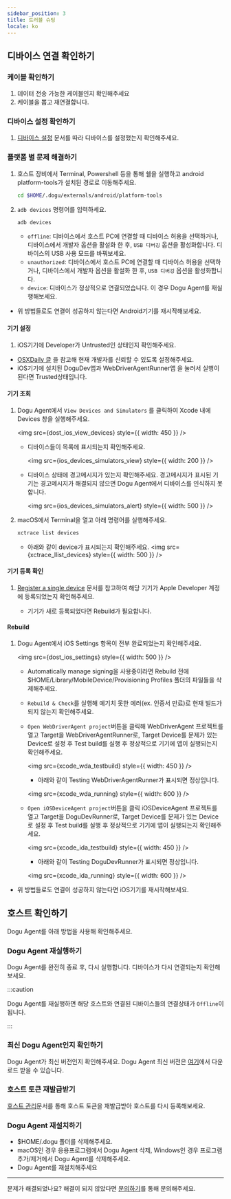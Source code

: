 ```yaml
---
sidebar_position: 3
title: 트러블 슈팅
locale: ko
---
```




## 디바이스 연결 확인하기

### 케이블 확인하기

1. 데이터 전송 가능한 케이블인지 확인해주세요
2. 케이블을 뽑고 재연결합니다.

### 디바이스 설정 확인하기

1. [디바이스 설정](/device-farm/device/settings) 문서를 따라 디바이스를 설정했는지 확인해주세요.

### 플랫폼 별 문제 해결하기

<Tabs>
<TabItem value="android" label="Android" default>

1. 호스트 장비에서 Terminal, Powershell 등을 통해 쉘을 실행하고 android platform-tools가 설치된 경로로 이동해주세요.

   ```sh
   cd $HOME/.dogu/externals/android/platform-tools
   ```

2. `adb devices` 명령어를 입력하세요.

   ```sh
   adb devices
   ```

   - `offline`: 디바이스에서 호스트 PC에 연결할 때 디바이스 허용을 선택하거나, 디바이스에서 개발자 옵션을 활설화 한 후, `USB 디버깅` 옵션을 활성화합니다.
     디바이스의 USB 사용 모드를 바꿔보세요.
   - `unauthorized`: 디바이스에서 호스트 PC에 연결할 때 디바이스 허용을 선택하거나, 디바이스에서 개발자 옵션을 활설화 한 후, `USB 디버깅` 옵션을 활성화합니다.
   - `device`: 디바이스가 정상적으로 연결되었습니다. 이 경우 Dogu Agent를 재실행해보세요.

- 위 방법들로도 연결이 성공하지 않는다면 Android기기를 재시작해보세요.

</TabItem>
<TabItem value="ios" label="iOS" default>

#### 기기 설정

1.  iOS기기에 Developer가 Untrusted인 상태인지 확인해주세요.

- [OSXDaily 글](https://osxdaily.com/2021/05/07/how-to-trust-an-app-on-iphone-ipad-to-fix-untrusted-developer-message/) 을 참고해 현재 개발자를 신뢰할 수 있도록 설정해주세요.
- iOS기기에 설치된 DoguDev앱과 WebDriverAgentRunner앱 을 눌러서 실행이 된다면 Trusted상태입니다.

#### 기기 조회

1. Dogu Agent에서 `View Devices and Simulators` 를 클릭하여 Xcode 내에 Devices 창을 실행해주세요.

   <img src={dost_ios_view_devices} style={{ width: 450 }} />

   - 디바이스들이 목록에 표시되는지 확인해주세요.

     <img src={ios_devices_simulators_view} style={{ width: 200 }} />

   - 디바이스 상태에 경고메시지가 있는지 확인해주세요. 경고메시지가 표시된 기기는 경고메시지가 해결되지 않으면 Dogu Agent에서 디바이스를 인식하지 못합니다.

     <img src={ios_devices_simulators_alert} style={{ width: 500 }} />

2. macOS에서 Terminal을 열고 아래 명령어를 실행해주세요.
   ```sh
   xctrace list devices
   ```
   - 아래와 같이 device가 표시되는지 확인해주세요.
     <img src={xctrace_llist_devices} style={{ width: 500 }} />

#### 기기 등록 확인

1. [Register a single device](https://developer.apple.com/help/account/register-devices/register-a-single-device) 문서를 참고하여 해당 기기가 Apple Developer 계정에 등록되었는지 확인해주세요.

   - 기기가 새로 등록되었다면 Rebuild가 필요합니다.

#### Rebuild

1. Dogu Agent에서 iOS Settings 항목이 전부 완료되었는지 확인해주세요.

   <img src={dost_ios_settings} style={{ width: 500 }} />

   - Automatically manage signing을 사용중이라면 Rebuild 전에 $HOME/Library/MobileDevice/Provisioning Profiles 폴더의 파일들을 삭제해주세요.

   - `Rebuild & Check`를 실행해 예기치 못한 에러(ex. 인증서 만료)로 현재 빌드가 되지 않는지 확인해주세요.
   - `Open WebDriverAgent project`버튼을 클릭해 WebDriverAgent 프로젝트를 열고 Target을 WebDriverAgentRunner로, Target Device를 문제가 있는 Device로 설정 후 Test build를 실행 후 정상적으로 기기에 앱이 실행되는지 확인해주세요.

     <img src={xcode_wda_testbuild} style={{ width: 450 }} />

     - 아래와 같이 Testing WebDriverAgentRunner가 표시되면 정상입니다.

     <img src={xcode_wda_running} style={{ width: 600 }} />

   - `Open iOSDeviceAgent project`버튼을 클릭 iOSDeviceAgent 프로젝트를 열고 Target을 DoguDevRunner로, Target Device를 문제가 있는 Device로 설정 후 Test build를 실행 후 정상적으로 기기에 앱이 실행되는지 확인해주세요.

     <img src={xcode_ida_testbuild} style={{ width: 450 }} />

     - 아래와 같이 Testing DoguDevRunner가 표시되면 정상입니다.

     <img src={xcode_ida_running} style={{ width: 600 }} />

- 위 방법들로도 연결이 성공하지 않는다면 iOS기기를 재시작해보세요.

</TabItem>
</Tabs>

## 호스트 확인하기

Dogu Agent를 아래 방법을 사용해 확인해주세요.

### Dogu Agent 재실행하기

Dogu Agent를 완전히 종료 후, 다시 실행합니다. 디바이스가 다시 연결되는지 확인해보세요.

:::caution

Dogu Agent를 재실행하면 해당 호스트와 연결된 디바이스들의 연결상태가 `Offline`이 됩니다.

:::

### 최신 Dogu Agent인지 확인하기

Dogu Agent가 최신 버전인지 확인해주세요. Dogu Agent 최신 버전은 [여기](https://dogutech.io/downloads/dost)에서 다운로드 받을 수 있습니다.

### 호스트 토큰 재발급받기

[호스트 관리](/management/organization/host)문서를 통해 호스트 토큰을 재발급받아 호스트를 다시 등록해보세요.

### Dogu Agent 재설치하기

- $HOME/.dogu 폴더를 삭제해주세요.
- macOS인 경우 응용프로그램에서 Dogu Agent 삭제, Windows인 경우 프로그램 추가/제거에서 Dogu Agent를 삭제해주세요.
- Dogu Agent를 재설치해주세요

---

문제가 해결되었나요? 해결이 되지 않았다면 [문의하기](https://dogutech.io/contact-us)를 통해 문의해주세요.

```

```
